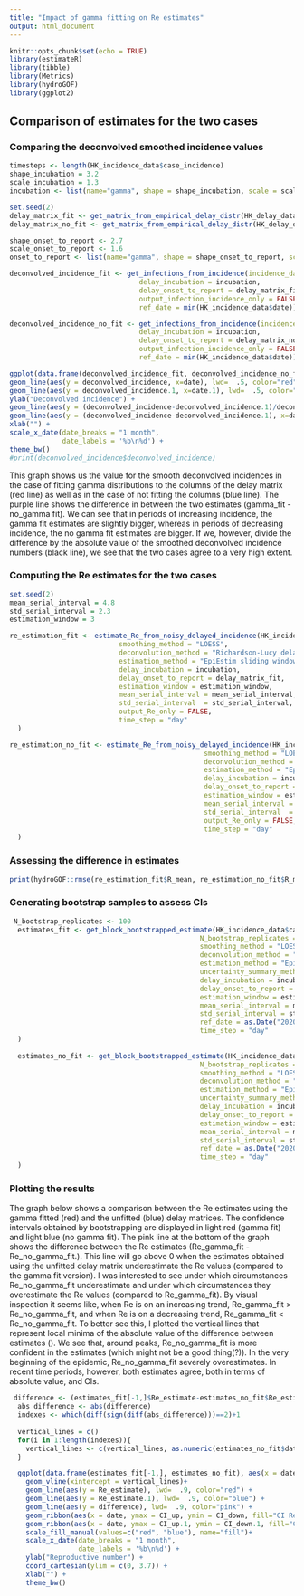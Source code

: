 ```yaml
---
title: "Impact of gamma fitting on Re estimates"
output: html_document
---
```


```r
knitr::opts_chunk$set(echo = TRUE)
library(estimateR)
library(tibble)
library(Metrics)
library(hydroGOF)
library(ggplot2)
```


## Comparison of estimates for the two cases
### Comparing the deconvolved smoothed incidence values
```r
timesteps <- length(HK_incidence_data$case_incidence)
shape_incubation = 3.2 
scale_incubation = 1.3
incubation <- list(name="gamma", shape = shape_incubation, scale = scale_incubation)

set.seed(2)
delay_matrix_fit <- get_matrix_from_empirical_delay_distr(HK_delay_data, timesteps, fit_gamma_distrib = TRUE)
delay_matrix_no_fit <- get_matrix_from_empirical_delay_distr(HK_delay_data, timesteps, fit_gamma_distrib = FALSE)

shape_onset_to_report <- 2.7
scale_onset_to_report <- 1.6
onset_to_report <- list(name="gamma", shape = shape_onset_to_report, scale = scale_onset_to_report)

deconvolved_incidence_fit <- get_infections_from_incidence(incidence_data = HK_incidence_data$case_incidence,
                                delay_incubation = incubation,
                                delay_onset_to_report = delay_matrix_fit,
                                output_infection_incidence_only = FALSE,
                                ref_date = min(HK_incidence_data$date)) 

deconvolved_incidence_no_fit <- get_infections_from_incidence(incidence_data = HK_incidence_data$case_incidence,
                                delay_incubation = incubation,
                                delay_onset_to_report = delay_matrix_no_fit,
                                output_infection_incidence_only = FALSE,
                                ref_date = min(HK_incidence_data$date)) 

ggplot(data.frame(deconvolved_incidence_fit, deconvolved_incidence_no_fit)) +
geom_line(aes(y = deconvolved_incidence, x=date), lwd=  .5, color="red") +
geom_line(aes(y = deconvolved_incidence.1, x=date.1), lwd=  .5, color="blue") +
ylab("Deconvolved incidence") +
geom_line(aes(y = (deconvolved_incidence-deconvolved_incidence.1)/deconvolved_incidence, x=date), lwd=  .5, color="black") +
geom_line(aes(y = (deconvolved_incidence-deconvolved_incidence.1), x=date), lwd=  .5, color="purple") +
xlab("") +
scale_x_date(date_breaks = "1 month", 
             date_labels = '%b\n%d') +
theme_bw()
#print(deconvolved_incidence$deconvolved_incidence)

```
This graph shows us the value for the smooth deconvolved incidences in the case of fitting gamma distributions to the columns of the delay matrix (red line) as well as in the case of not fitting the columns (blue line). The purple line shows the difference in between the two estimates (gamma_fit - no_gamma fit). We can see that in periods of increasing incidence, the gamma fit estimates are slightly bigger, whereas in periods of decreasing incidence, the no gamma fit estimates are bigger. If we, however, divide the difference by the absolute value of the smoothed deconvolved incidence numbers (black line), we see that the two cases agree to a very high extent.


### Computing the Re estimates for the two cases
```r
set.seed(2)
mean_serial_interval = 4.8
std_serial_interval = 2.3
estimation_window = 3

re_estimation_fit <- estimate_Re_from_noisy_delayed_incidence(HK_incidence_data$case_incidence,
                           smoothing_method = "LOESS",
                           deconvolution_method = "Richardson-Lucy delay distribution",
                           estimation_method = "EpiEstim sliding window",
                           delay_incubation = incubation,
                           delay_onset_to_report = delay_matrix_fit,
                           estimation_window = estimation_window,
                           mean_serial_interval = mean_serial_interval,
                           std_serial_interval  = std_serial_interval,
                           output_Re_only = FALSE,
                           time_step = "day"
  )

re_estimation_no_fit <- estimate_Re_from_noisy_delayed_incidence(HK_incidence_data$case_incidence,
                                                smoothing_method = "LOESS",
                                                deconvolution_method = "Richardson-Lucy delay distribution",
                                                estimation_method = "EpiEstim sliding window",
                                                delay_incubation = incubation,
                                                delay_onset_to_report = delay_matrix_no_fit,
                                                estimation_window = estimation_window,
                                                mean_serial_interval = mean_serial_interval,
                                                std_serial_interval  = std_serial_interval,
                                                output_Re_only = FALSE,
                                                time_step = "day"
  )

```

### Assessing the difference in estimates
```r
print(hydroGOF::rmse(re_estimation_fit$R_mean, re_estimation_no_fit$R_mean, na.rm=TRUE)/mean(re_estimation_fit$R_mean, na.rm=TRUE))
```

### Generating bootstrap samples to assess CIs
```r
 N_bootstrap_replicates <- 100
  estimates_fit <- get_block_bootstrapped_estimate(HK_incidence_data$case_incidence,
                                               N_bootstrap_replicates = N_bootstrap_replicates,
                                               smoothing_method = "LOESS",
                                               deconvolution_method = "Richardson-Lucy delay distribution",
                                               estimation_method = "EpiEstim sliding window",
                                               uncertainty_summary_method = "original estimate - CI from bootstrap estimates",
                                               delay_incubation = incubation,
                                               delay_onset_to_report = delay_matrix_fit,
                                               estimation_window = estimation_window,
                                               mean_serial_interval = mean_serial_interval,
                                               std_serial_interval = std_serial_interval,
                                               ref_date = as.Date("2020-02-24"),
                                               time_step = "day"
  )
  
  estimates_no_fit <- get_block_bootstrapped_estimate(HK_incidence_data$case_incidence,
                                               N_bootstrap_replicates = N_bootstrap_replicates,
                                               smoothing_method = "LOESS",
                                               deconvolution_method = "Richardson-Lucy delay distribution",
                                               estimation_method = "EpiEstim sliding window",
                                               uncertainty_summary_method = "original estimate - CI from bootstrap estimates",
                                               delay_incubation = incubation,
                                               delay_onset_to_report = delay_matrix_no_fit,
                                               estimation_window = estimation_window,
                                               mean_serial_interval = mean_serial_interval,
                                               std_serial_interval = std_serial_interval,
                                               ref_date = as.Date("2020-02-24"),
                                               time_step = "day"
  )
```

### Plotting the results

The graph below shows a comparison between the Re estimates using the gamma fitted (red) and the unfitted (blue) delay matrices. The confidence intervals obtained by bootstrapping are displayed in light red (gamma fit) and light blue (no gamma fit). 
The pink line at the bottom of the graph shows the difference between the Re estimates (Re_gamma_fit - Re_no_gamma_fit.). This line will go above 0 when the estimates obtained using the unfitted delay matrix underestimate the Re values (compared to the gamma fit version).
I was interested to see under which circumstances Re_no_gamma_fit underestimate and under which circumstances they overestimate the Re values (compared to Re_gamma_fit). By visual inspection it seems like, when Re is on an increasing trend, Re_gamma_fit > Re_no_gamma_fit, and when Re is on a decreasing trend, Re_gamma_fit < Re_no_gamma_fit.
To better see this, I plotted the vertical lines that represent local minima of the absolute value of the difference between estimates (\code{abs(Re_gamma_fit - Re_no_gamma_fit)}).
We see that, around peaks, Re_no_gamma_fit is more confident in the estimates (which might not be a good thing(?)). In the very beginning of the epidemic, Re_no_gamma_fit severely overestimates. In recent time periods, however, both estimates agree, both in terms of absolute value, and CIs. 


```r
 difference <- (estimates_fit[-1,]$Re_estimate-estimates_no_fit$Re_estimate)
  abs_difference <- abs(difference)
  indexes <- which(diff(sign(diff(abs_difference)))==2)+1
  
  vertical_lines = c()
  for(i in 1:length(indexes)){
    vertical_lines <- c(vertical_lines, as.numeric(estimates_no_fit$date[indexes[i]]))
  }

  ggplot(data.frame(estimates_fit[-1,], estimates_no_fit), aes(x = date)) + #remove first row of estimates_fit because it covers one day earlier than estimates_no_fit
    geom_vline(xintercept = vertical_lines)+
    geom_line(aes(y = Re_estimate), lwd=  .9, color="red") +
    geom_line(aes(y = Re_estimate.1), lwd=  .9, color="blue") +
    geom_line(aes(y = difference), lwd=  .9, color="pink") +
    geom_ribbon(aes(x = date, ymax = CI_up, ymin = CI_down, fill="CI Re fit"), alpha = 0.15, colour = NA) +
    geom_ribbon(aes(x = date, ymax = CI_up.1, ymin = CI_down.1, fill="CI Re no fit"), alpha = 0.15, colour = NA) +
    scale_fill_manual(values=c("red", "blue"), name="fill")+
    scale_x_date(date_breaks = "1 month", 
                 date_labels = '%b\n%d') +
    ylab("Reproductive number") +
    coord_cartesian(ylim = c(0, 3.7)) +
    xlab("") +
    theme_bw()
```





